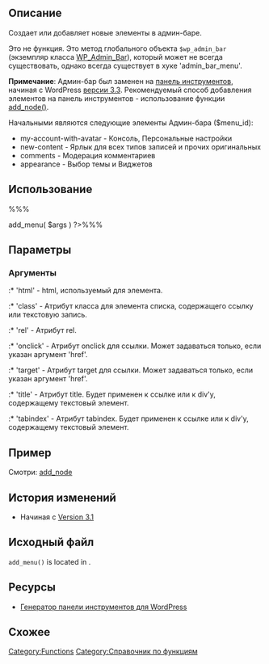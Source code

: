 {{Languages|
{{en|Function Reference/add_menu}}
{{ru|Справочник по функциям/WP Admin Bar/add_menu}}
}}

== Описание ==
Создает или добавляет новые элементы в админ-баре.

Это не функция.  Это метод глобального объекта <tt>$wp_admin_bar</tt> (экземпляр класса [[Class_Reference/WP_Admin_Bar|WP_Admin_Bar]]), который может не всегда существовать, однако всегда существует в хуке 'admin_bar_menu'.

'''Примечание''': Админ-бар был заменен на [[Toolbar|панель инструментов]], начиная с WordPress [[Version 3.3|версии 3.3]]. Рекомендуемый способ добавления элементов на панель инструментов - использование функции [[Function_Reference/add_node|add_node()]].

Начальными являются следующие элементы Админ-бара ($menu_id):

*my-account-with-avatar - Консоль, Персональные настройки
*new-content - Ярлык для всех типов записей и прочих оригинальных
*comments - Модерация комментариев
*appearance - Выбор темы и Виджетов

== Использование ==
%%%<?php $wp_admin_bar->add_menu( $args ) ?>%%%

== Параметры ==
{{Parameter|$args|array|Массив аргументов.}}

=== Аргументы ===
{{Parameter|id|string|ID элемента.|required|false}}
{{Parameter|title|string|Текст, отображаемый на панели инструментов. Включая разрешенные html-теги.|optional|false}}
{{Parameter|parent|string|ID родительского элемента.|optional|false}}
{{Parameter|href|string|Атрибут 'href' для ссылки. Если 'href' не указан, то элемент будет текстовым.|optional|false}}
{{Parameter|group|boolean|Это сделает из элемента группу (элементов), если указан как 'true'. Сгруппированные элементы не видны на панели инструментов, но добавленные внутрь элементы видны. Смотри [[Function_Reference/add_group|add_group()]].|optional|false}}
{{Parameter|meta|array|Массив meta-данных для элемента.|optional|array()}}

:* 'html' - html, используемый для элемента.
:* 'class' - Атрибут класса для элемента списка, содержащего ссылку или текстовую запись.
:* 'rel' - Атрибут rel.
:* 'onclick' - Атрибут onclick для ссылки. Может задаваться только, если указан аргумент 'href'.
:* 'target' - Атрибут target для ссылки. Может задаваться только, если указан аргумент 'href'.
:* 'title' - Атрибут title. Будет применен к ссылке или к div'у, содержащему текстовый элемент.
:* 'tabindex' - Атрибут tabindex. Будет применен к ссылке или к div'у, содержащему текстовый элемент.

== Пример ==
Смотри: [[Function Reference/add_node|add_node]]

== История изменений ==

* Начиная с [[Version 3.1]]

== Исходный файл ==
<tt>add_menu()</tt> is located in {{Trac|wp-includes/class-wp-admin-bar.php}}.

== Ресурсы ==
* [http://generatewp.com/toolbar/ Генератор панели инструментов для WordPress]

== Схожее ==
{{Toolbar Tags}}

{{Tag Footer}}

[[Category:Functions]]
[[Category:Справочник по функциям]]